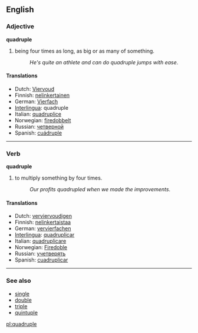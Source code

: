 ==English==

===Adjective===
'''quadruple'''

#being four times as long, as big or as many of something.
#:''He's quite an athlete and can do quadruple jumps with ease''.

====Translations====
*Dutch: [[Viervoud]]
*Finnish: [[nelinkertainen]]
*German: [[Vierfach]]
*[[Interlingua]]: quadruple
*Italian: [[quadruplice]]
*Norwegian: [[firedobbelt]]
*Russian: [[четверной]]
*Spanish: [[cuádruple]]

----

===Verb===
'''quadruple'''

#to multiply something by four times.
#:''Our profits quadrupled when we made the improvements''.

====Translations====
*Dutch: [[verviervoudigen]]
*Finnish: [[nelinkertaistaa]]
*German: [[vervierfachen]]
*[[Interlingua]]: [[quadruplicar]]
*Italian: [[quadruplicare]]
*Norwegian: [[Firedoble]]
*Russian: [[учетверять]]
*Spanish: [[cuadruplicar]]

----

===See also===
*[[single]]
*[[double]]
*[[triple]]
*[[quintuple]]

[[pl:quadruple]]